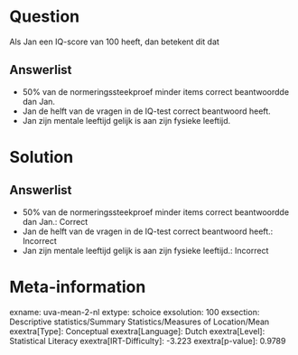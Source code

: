 Question
========

Als Jan een IQ-score van 100 heeft, dan betekent dit dat

Answerlist
----------

* 50% van de normeringssteekproef minder items correct beantwoordde dan Jan.
* Jan de helft van de vragen in de IQ-test correct beantwoord heeft.
* Jan zijn mentale leeftijd gelijk is aan zijn fysieke leeftijd.

Solution
========

Answerlist
----------

* 50% van de normeringssteekproef minder items correct beantwoordde dan Jan.: Correct
* Jan de helft van de vragen in de IQ-test correct beantwoord heeft.: Incorrect
* Jan zijn mentale leeftijd gelijk is aan zijn fysieke leeftijd.: Incorrect

Meta-information
================
exname: uva-mean-2-nl
extype: schoice
exsolution: 100
exsection: Descriptive statistics/Summary Statistics/Measures of Location/Mean
exextra[Type]: Conceptual
exextra[Language]: Dutch
exextra[Level]: Statistical Literacy
exextra[IRT-Difficulty]: -3.223
exextra[p-value]: 0.9789
